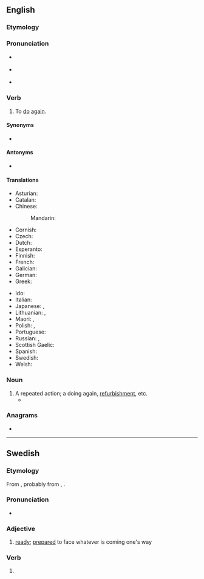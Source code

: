 {{also|rēdo|redő}}
==English==

===Etymology===
{{prefix|en|re|do}}

===Pronunciation===
* {{a|verb}} {{IPA|/ɹiˈdu/|lang=en}}
* {{a|noun}} {{IPA|/ˈɹidu/|lang=en}}
* {{audio|en-us-redo.ogg|Audio (US)|lang=en}}

===Verb===
{{en-verb|redoes|redoing|redid|redone}}

# To [[do]] [[again]].

====Synonyms====
* {{sense|to do again}} {{l|en|rework}}

====Antonyms====
* {{sense|to do again}} {{l|en|undo}}

====Translations====
{{trans-top|to do again}}
* Asturian: {{t|ast|refacer}}
* Catalan: {{t+|ca|refer}}
* Chinese:
*: Mandarin: {{t|cmn|重做|tr=chóngzuò|sc=Hani}}
* Cornish: {{t|kw|daswul}}
* Czech: {{t|cs|předělat}}
* Dutch: {{t+|nl|herdoen}}
* Esperanto: {{t|eo|refari}}
* Finnish: {{t|fi|[[tehdä]] [[uudestaan]]}}
* French: {{t+|fr|refaire}}
* Galician: {{t|gl|refacer}}
* German: {{t|de|[[noch einmal]] [[machen]]}}
* Greek: {{t+|el|ξανακάνω}}
{{trans-mid}}
* Ido: {{t+|io|riagar}}
* Italian: {{t+|it|rifare}}
* Japanese: {{t|ja|やり直す|tr=やりなおす, yarinaosu|sc=Jpan}}, {{t|ja|[[再び]][[やる]]|tr=ふたたびやる, futatabi yaru|sc=Jpan}}
* Lithuanian: {{t|lt|perdaryti}}, {{t+|lt|perdirbti}}
* Maori: {{t|mi|tārua}}, {{t|mi|tukurua}}
* Polish: {{t+|pl|przerabiać|impf}}, {{t+|pl|przerobić|pf}}
* Portuguese: {{t+|pt|refazer}}
* Russian: {{t+|ru|переде́лывать|impf}}, {{t+|ru|переде́лать|pf}}
* Scottish Gaelic: {{t|gd|ath-dhèan}}
* Spanish: {{t+|es|rehacer}}
* Swedish: {{t+|sv|göra om}}
* Welsh: {{t|cy|ail-wneud}}
{{trans-bottom}}

===Noun===
{{en-noun}}

# A repeated action; a doing again, [[refurbishment]], etc.
#* {{quote-journal|lang=en|date=June 1, 2008|author=C. J. Hughes|title=Where Change Is Underfoot, and Overhead|work=New York Times|url=http://www.nytimes.com/2008/06/01/realestate/01living.html
|passage=Eight years ago, the apartment cost $292,000, and the three '''redos''' totaled $48,000, but though he has no plans to sell, he thinks he could get $600,000 for the place today.}}

===Anagrams===
* {{anagrams|en|a=deor|Dore|EDRO|Oder|dero|doer|orde|rode|roed}}

----

==Swedish==

===Etymology===
From {{der|sv|gmq-osw|rēþo}}, probably from {{der|sv|gml|rēde}}, {{m|gml|reide}}.

===Pronunciation===
* {{audio|Sv-redo.ogg|audio|lang=sv}}

===Adjective===
{{head|sv|adjective}}

# [[ready]]; [[prepared]] to face whatever is coming one's way

===Verb===
{{head|sv|verb form}}

# {{sv-verb-form-past|rida|plural of=red}}